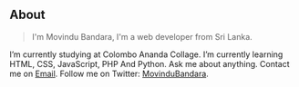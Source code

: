 ## About

> I'm Movindu Bandara, I'm a web developer from Sri Lanka.

I’m currently studying at Colombo Ananda Collage.
I’m currently learning HTML, CSS, JavaScript, PHP And Python.
Ask me about anything. Contact me on [Email](me@movindu.codes).
Follow me on Twitter: [MovinduBandara](https://twitter.com/MovinduBandara).
